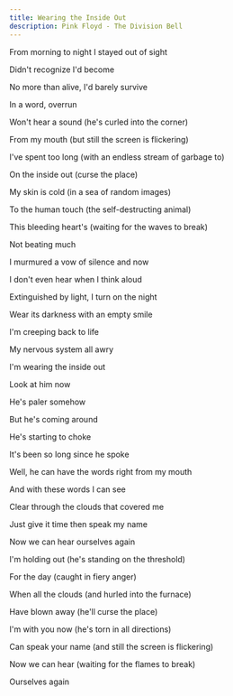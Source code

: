 ```yaml
---
title: Wearing the Inside Out
description: Pink Floyd - The Division Bell
---
```


From morning to night I stayed out of sight

Didn't recognize I'd become

No more than alive, I'd barely survive

In a word, overrun



Won't hear a sound (he's curled into the corner)

From my mouth (but still the screen is flickering)

I've spent too long (with an endless stream of garbage to)

On the inside out (curse the place)

My skin is cold (in a sea of random images)

To the human touch (the self-destructing animal)

This bleeding heart's (waiting for the waves to break)

Not beating much



I murmured a vow of silence and now

I don't even hear when I think aloud

Extinguished by light, I turn on the night

Wear its darkness with an empty smile



I'm creeping back to life

My nervous system all awry

I'm wearing the inside out



Look at him now

He's paler somehow

But he's coming around

He's starting to choke

It's been so long since he spoke

Well, he can have the words right from my mouth



And with these words I can see

Clear through the clouds that covered me

Just give it time then speak my name

Now we can hear ourselves again



I'm holding out (he's standing on the threshold)

For the day (caught in fiery anger)

When all the clouds (and hurled into the furnace)

Have blown away (he'll curse the place)

I'm with you now (he's torn in all directions)

Can speak your name (and still the screen is flickering)

Now we can hear (waiting for the flames to break)

Ourselves again
